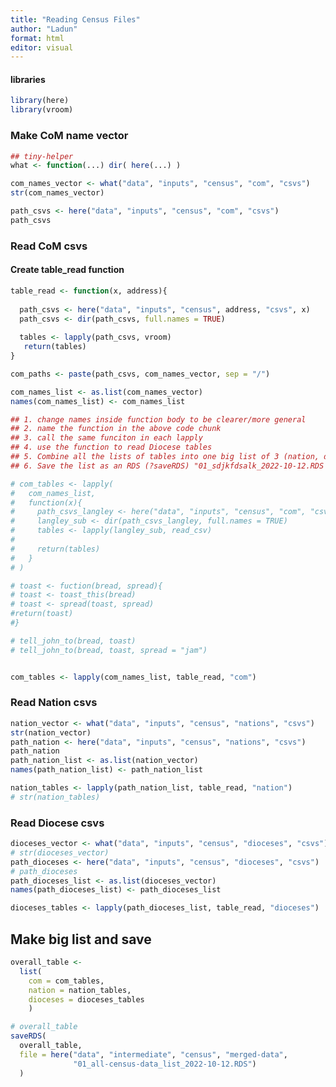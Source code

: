 ```yaml
---
title: "Reading Census Files"
author: "Ladun"
format: html
editor: visual
---
```


#### libraries

```r
library(here)
library(vroom)
```

### Make CoM name vector

```r
## tiny-helper
what <- function(...) dir( here(...) )

com_names_vector <- what("data", "inputs", "census", "com", "csvs")
str(com_names_vector)

```

```r
path_csvs <- here("data", "inputs", "census", "com", "csvs")
path_csvs
```

### Read CoM csvs

#### Create table_read function

```r
table_read <- function(x, address){
  
  path_csvs <- here("data", "inputs", "census", address, "csvs", x)
  path_csvs <- dir(path_csvs, full.names = TRUE)
  
  tables <- lapply(path_csvs, vroom) 
   return(tables)
}

```

```r
com_paths <- paste(path_csvs, com_names_vector, sep = "/")

com_names_list <- as.list(com_names_vector)
names(com_names_list) <- com_names_list

## 1. change names inside function body to be clearer/more general
## 2. name the function in the above code chunk
## 3. call the same funciton in each lapply
## 4. use the function to read Diocese tables
## 5. Combine all the lists of tables into one big list of 3 (nation, diocese, com)
## 6. Save the list as an RDS (?saveRDS) "01_sdjkfdsalk_2022-10-12.RDS

# com_tables <- lapply(
#   com_names_list,
#   function(x){
#     path_csvs_langley <- here("data", "inputs", "census", "com", "csvs", x)
#     langley_sub <- dir(path_csvs_langley, full.names = TRUE)
#     tables <- lapply(langley_sub, read_csv)
#     
#     return(tables)
#   }
# )

# toast <- fuction(bread, spread){
# toast <- toast_this(bread)
# toast <- spread(toast, spread)
#return(toast)
#}

# tell_john_to(bread, toast)
# tell_john_to(bread, toast, spread = "jam")


com_tables <- lapply(com_names_list, table_read, "com")

```

### Read Nation csvs

```r
nation_vector <- what("data", "inputs", "census", "nations", "csvs")
str(nation_vector)
path_nation <- here("data", "inputs", "census", "nations", "csvs")
path_nation
path_nation_list <- as.list(nation_vector)
names(path_nation_list) <- path_nation_list

nation_tables <- lapply(path_nation_list, table_read, "nation")
# str(nation_tables)
```

### Read Diocese csvs

```r
dioceses_vector <- what("data", "inputs", "census", "dioceses", "csvs")
# str(dioceses_vector)
path_dioceses <- here("data", "inputs", "census", "dioceses", "csvs")
# path_dioceses
path_dioceses_list <- as.list(dioceses_vector)
names(path_dioceses_list) <- path_dioceses_list

dioceses_tables <- lapply(path_dioceses_list, table_read, "dioceses")

```

## Make big list and save

```r

overall_table <-
  list(
    com = com_tables,
    nation = nation_tables,
    dioceses = dioceses_tables
    )

# overall_table
saveRDS(
  overall_table,
  file = here("data", "intermediate", "census", "merged-data",
              "01_all-census-data_list_2022-10-12.RDS")
  )
```
